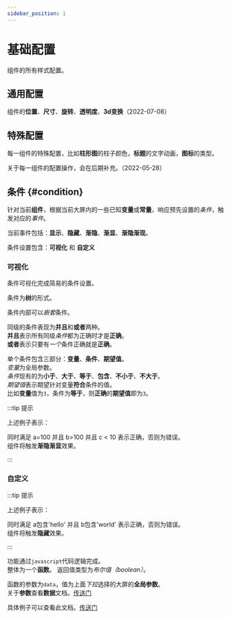 ```yaml
---
sidebar_position: 1
---
```



# 基础配置  

  组件的所有样式配置。  

  <ImagePreview alt="组基础配置配置" src="/img/docs/设计器/画布/配置/组件配置/基础/base-config-intro.png" /> 


## 通用配置  

  组件的**位置**、**尺寸**、**旋转**、**透明度**、**3d变换**（2022-07-08）      

## 特殊配置  

  每一组件的特殊配置，比如**柱形图**的柱子颜色，**标题**的文字动画，**图标**的类型。  

  关于每一组件的配置操作，会在后期补充。（2022-05-28）  

## 条件 {#condition}   

  针对当前**组件**，根据当前大屏内的一些已知**变量**或**常量**，响应预先设置的*条件*，触发对应的*事件*。

  <ImagePreview alt="条件" src="/img/docs/设计器/画布/配置/组件配置/基础/condition-intro.png" />   

  当前事件包括：**显示**、**隐藏**、**渐隐**、**渐显**、**渐隐渐现**。  

  条件设置包含：**可视化** 和 **自定义**  

### 可视化   

  条件可视化完成简易的条件设置。  

  条件为**树**的形式。  

  条件内部可以*嵌套*条件。  

  同级的条件表现为**并且**和**或者**两种。   
  **并且**表示所有同级*条件*都为正确时才是**正确**。  
  **或者**表示只要有*一个*条件正确就是**正确**。    

  单个条件包含三部分：**变量**、**条件**、**期望值**。  
  *变量*为全局参数。  
  *条件*现有的为**小于**、**大于**、**等于**、**包含**、**不小于**、**不大于**。  
  *期望值*表示期望针对变量**符合**条件的值。  
  比如**变量**值为`3`，条件为**等于**，则**正确**的**期望值**即为`3`。  

  <ImagePreview alt="条件例子" src="/img/docs/设计器/画布/配置/组件配置/基础/condition-example.png" />    

:::tip 提示

上述例子表示：  

  同时满足 a=100 并且 b>100 并且 c < 10 表示正确，否则为错误。  
  组件将触发**渐隐渐显**效果。  

:::  
### 自定义  

  <ImagePreview alt="条件例子" src="/img/docs/设计器/画布/配置/组件配置/基础/condition-example-2.png" />   

:::tip 提示

上述例子表示：  

  同时满足 a包含'hello' 并且 b包含'world' 表示正确，否则为错误。  
  组件将触发**隐藏**效果。  

::: 

  功能通过`javascript`代码逻辑完成。  
  整体为一个**函数**。 
  返回值类型为*布尔值（boolean）*。 

  函数的参数为`data`，值为上面*下拉*选择的大屏的**全局参数**。  
  关于**参数**查看**数据**文档。[传送门](/docs/设计器/配置/组件配置/数据)    

  具体例子可以查看此文档。[传送门](/docs/实例/example-1)    